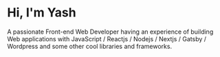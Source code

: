 # Hi, I'm Yash

A passionate Front-end Web Developer having an experience of building Web applications with JavaScript / Reactjs / Nodejs / Nextjs / Gatsby / Wordpress and some other cool libraries and frameworks.

